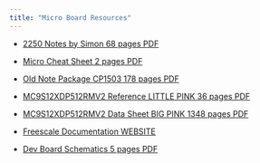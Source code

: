 ```yaml
---
title: "Micro Board Resources"
---
```


- [2250 Notes by Simon 68 pages PDF](assets/2250-CourseNotes_1_8.pdf){target="_blank"}

- [Micro Cheat Sheet 2 pages PDF](assets/micro_cheat_sheet_1_8.pdf){target="_blank"}

- [Old Note Package CP1503 178 pages PDF](assets/Old-Note-Package-CP1503.pdf){target="_blank"}

- [MC9S12XDP512RMV2 Reference LITTLE PINK 36 pages PDF](assets/S12XCPUReferenceGuideA1.pdf){target="_blank"}

- [MC9S12XDP512RMV2 Data Sheet BIG PINK 1348 pages PDF](assets/MC9S12XDP512RMV2BIGPINK.pdf){target="_blank"}

- [Freescale Documentation WEBSITE](https://www.nxp.com/products/processors-and-microcontrollers/additional-mpu-mcus-architectures/16-bit-s12-and-s12x-mcus/s12xd-automotive-and-industrial-microcontrollers-mcus:S12XD){target="_blank"}

- [Dev Board Schematics 5 pages PDF](assets/BoardSchematics2020.pdf){target="_blank"}




